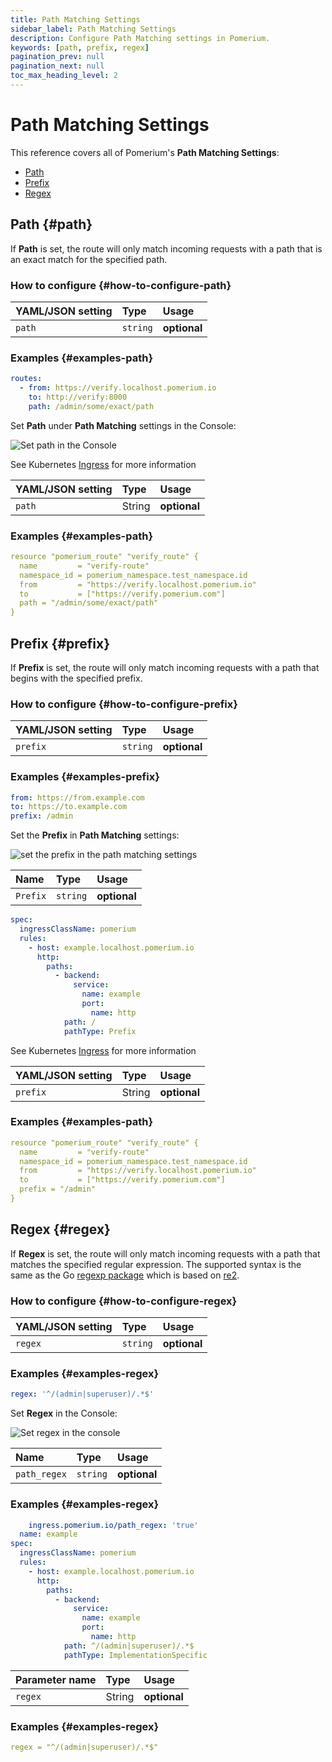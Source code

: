 ```yaml
---
title: Path Matching Settings
sidebar_label: Path Matching Settings
description: Configure Path Matching settings in Pomerium.
keywords: [path, prefix, regex]
pagination_prev: null
pagination_next: null
toc_max_heading_level: 2
---
```



# Path Matching Settings

This reference covers all of Pomerium's **Path Matching Settings**:

- [Path](#path)
- [Prefix](#prefix)
- [Regex](#regex)

## Path {#path}

If **Path** is set, the route will only match incoming requests with a path that is an exact match for the specified path.

### How to configure {#how-to-configure-path}

<Tabs>
<TabItem value="Core" label="Core">

| **YAML**/**JSON** setting | **Type** | **Usage**    |
| :------------------------ | :------- | :----------- |
| `path`                    | `string` | **optional** |

### Examples {#examples-path}

```yaml
routes:
  - from: https://verify.localhost.pomerium.io
    to: http://verify:8000
    path: /admin/some/exact/path
```

</TabItem>
<TabItem value="Enterprise" label="Enterprise">

Set **Path** under **Path Matching** settings in the Console:

![Set path in the Console](../img/routes/path-matching/exact-path.png)

</TabItem>
<TabItem value="Kubernetes" label="Kubernetes">

See Kubernetes [Ingress](/docs/deploy/k8s/ingress#regular-expressions-path-matching) for more information

</TabItem>
<TabItem value="Terraform" label="Terraform">

| **YAML**/**JSON** setting | **Type** | **Usage**    |
| :------------------------ | :------- | :----------- |
| `path`                    | String | **optional** |

### Examples {#examples-path}

```yaml
resource "pomerium_route" "verify_route" {
  name         = "verify-route"
  namespace_id = pomerium_namespace.test_namespace.id
  from         = "https://verify.localhost.pomerium.io"
  to           = ["https://verify.pomerium.com"]
  path = "/admin/some/exact/path"
}
```

</TabItem>
</Tabs>

## Prefix {#prefix}

If **Prefix** is set, the route will only match incoming requests with a path that begins with the specified prefix.

### How to configure {#how-to-configure-prefix}

<Tabs>
<TabItem value="Core" label="Core">

| **YAML**/**JSON** setting | **Type** | **Usage**    |
| :------------------------ | :------- | :----------- |
| `prefix`                  | `string` | **optional** |

### Examples {#examples-prefix}

```yaml
from: https://from.example.com
to: https://to.example.com
prefix: /admin
```

</TabItem>
<TabItem value="Enterprise" label="Enterprise">

Set the **Prefix** in **Path Matching** settings:

![set the prefix in the path matching settings](../img/routes/path-matching/prefix.png)

</TabItem>
<TabItem value="Kubernetes" label="Kubernetes">

| **Name** | **Type** | **Usage**    |
| :------- | :------- | :----------- |
| `Prefix` | `string` | **optional** |

```yaml
spec:
  ingressClassName: pomerium
  rules:
    - host: example.localhost.pomerium.io
      http:
        paths:
          - backend:
              service:
                name: example
                port:
                  name: http
            path: /
            pathType: Prefix
```

See Kubernetes [Ingress](/docs/deploy/k8s/ingress#annotations) for more information

</TabItem>
<TabItem value="Terraform" label="Terraform">

| **YAML**/**JSON** setting | **Type** | **Usage**    |
| :------------------------ | :------- | :----------- |
| `prefix`                    | String | **optional** |

### Examples {#examples-path}

```yaml
resource "pomerium_route" "verify_route" {
  name         = "verify-route"
  namespace_id = pomerium_namespace.test_namespace.id
  from         = "https://verify.localhost.pomerium.io"
  to           = ["https://verify.pomerium.com"]
  prefix = "/admin"
}
```

</TabItem>
</Tabs>

## Regex {#regex}

If **Regex** is set, the route will only match incoming requests with a path that matches the specified regular expression. The supported syntax is the same as the Go [regexp package](https://golang.org/pkg/regexp/) which is based on [re2](https://github.com/google/re2/wiki/Syntax).

### How to configure {#how-to-configure-regex}

<Tabs>
<TabItem value="Core" label="Core">

| **YAML**/**JSON** setting | **Type** | **Usage**    |
| :------------------------ | :------- | :----------- |
| `regex`                   | `string` | **optional** |

### Examples {#examples-regex}

```yaml
regex: '^/(admin|superuser)/.*$'
```

</TabItem>
<TabItem value="Enterprise" label="Enterprise">

Set **Regex** in the Console:

![Set regex in the console](../img/routes/regex/regex.png)

</TabItem>
<TabItem value="Kubernetes" label="Kubernetes">

| **Name**     | **Type** | **Usage**    |
| :----------- | :------- | :----------- |
| `path_regex` | `string` | **optional** |

### Examples {#examples-regex}

```yaml
    ingress.pomerium.io/path_regex: 'true'
  name: example
spec:
  ingressClassName: pomerium
  rules:
    - host: example.localhost.pomerium.io
      http:
        paths:
          - backend:
              service:
                name: example
                port:
                  name: http
            path: ^/(admin|superuser)/.*$
            pathType: ImplementationSpecific
```

</TabItem>
<TabItem value="Terraform" label="Terraform">

| **Parameter name** | **Type** | **Usage**    |
| :------------------------ | :------- | :----------- |
| `regex`                   | String | **optional** |

### Examples {#examples-regex}

```yaml
regex = "^/(admin|superuser)/.*$"
```

</TabItem>
</Tabs>
